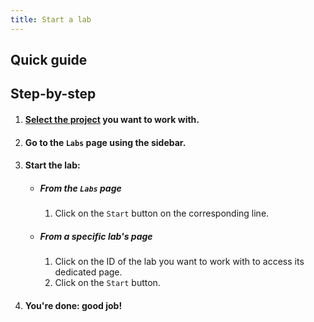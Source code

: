 ```yaml
---
title: Start a lab
---
```



## Quick guide
<VideoPlayer src="https://storage.googleapis.com/cdn.csquare.run/docs/webm/start-a-lab.webm" />

## Step-by-step
1. #### [Select the project](../projects/select-a-project) you want to work with.
2. #### Go to the `Labs` page using the sidebar.
3. #### Start the lab:
    - ##### From the `Labs` page
        1. Click on the `Start` button on the corresponding line.
    - ##### From a specific lab's page
        1. Click on the ID of the lab you want to work with to access its dedicated page.
        2. Click on the `Start` button.
4. #### You're done: good job!